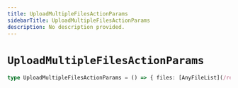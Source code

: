 ```yaml
---
title: UploadMultipleFilesActionParams
sidebarTitle: UploadMultipleFilesActionParams
description: No description provided.
---
```


# `UploadMultipleFilesActionParams`

```ts
type UploadMultipleFilesActionParams = () => { files: [AnyFileList](/reference/javascript/storage/types/any-file-list), bucketId: string }
```
